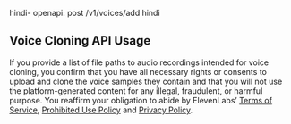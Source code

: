 hindi-
openapi: post /v1/voices/add
hindi

## Voice Cloning API Usage

If you provide a list of file paths to audio recordings intended for voice cloning,
you confirm that you have all necessary rights or consents to upload and clone the
voice samples they contain and that you will not use the platform-generated content
for any illegal, fraudulent, or harmful purpose. You reaffirm your obligation to abide
by ElevenLabs’ [Terms of Service](https://elevenlabs.io/terms-of-use), 
[Prohibited Use Policy](https://elevenlabs.io/use-policy) and 
[Privacy Policy](https://elevenlabs.io/privacy-policy).
